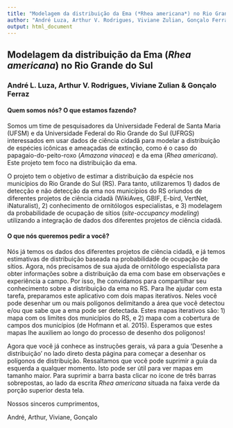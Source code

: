 ```yaml
---
title: "Modelagem da distribuição da Ema (*Rhea americana*) no Rio Grande do Sul"
author: "André Luza, Arthur V. Rodrigues, Viviane Zulian, Gonçalo Ferraz"
output: html_document
---
```


## Modelagem da distribuição da Ema (*Rhea americana*) no Rio Grande do Sul
### André L. Luza, Arthur V. Rodrigues, Viviane Zulian & Gonçalo Ferraz

#### Quem somos nós? O que estamos fazendo?

Somos um time de pesquisadores da Universidade Federal de Santa Maria (UFSM) e da Universidade Federal do Rio Grande do Sul (UFRGS) interessados em usar dados de ciência cidadã para modelar a distribuição de espécies icônicas e ameaçadas de extinção, como é o caso do papagaio-do-peito-roxo (*Amazona vinacea*) e da ema (*Rhea americana*). Este projeto tem foco na distribuição da ema.

O projeto tem o objetivo de estimar a distribuição da espécie nos municípios do Rio Grande do Sul (RS). Para tanto, utilizaremos 1) dados de detecção e não detecção da ema nos municípios do RS oriundos de diferentes projetos de ciência cidadã (WikiAves, GBIF, E-bird, VertNet, iNaturalist), 2) conhecimento de ornitólogos especialistas, e 3) modelagem da probabilidade de ocupação de sítios (*site-occupancy modeling*) utilizando a integração de dados dos diferentes projetos de ciência cidadã.

#### O que nós queremos pedir a você?

Nós já temos os dados dos diferentes projetos de ciência cidadã, e já temos estimativas de distribuição baseada na probabilidade de ocupação de sítios. Agora, nós precisamos de sua ajuda de ornitólogo especialista para obter informações sobre a distribuição da ema com base em observações e experiência a campo. Por isso, lhe convidamos para compartilhar seu conhecimento sobre a distribuição da ema no RS. Para lhe ajudar com esta tarefa, preparamos este aplicativo com dois mapas iterativos. Neles  você pode desenhar um ou mais polígonos delimitando a área que você detectou e/ou que sabe que a ema pode ser detectada. Estes mapas iterativos são: 1) mapa com os limites dos municípios do RS, e 2) mapa com a cobertura de campos dos municípios (de Hofmann et al. 2015). Esperamos que estes mapas lhe auxiliem ao longo do processo de desenho dos polígonos!

Agora que você já conhece as instruções gerais, vá para a guia 'Desenhe a distribuição' no lado direto desta página para começar a desenhar os polígonos de distribuição.
Ressaltamos que você pode suprimir a guia da esquerda a qualquer momento. Isto pode ser útil para ver mapas em tamanho maior. Para suprimir a barra basta clicar no ícone de três barras sobrepostas, ao lado da escrita *Rhea americana* situada na faixa verde da porção superior desta tela. 

Nossos sinceros cumprimentos,

André, Arthur, Viviane, Gonçalo
